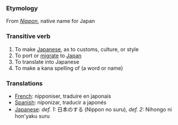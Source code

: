 === Etymology ===
From ''[[Nippon]]'', native name for Japan

===Transitive verb ===
#To make [[Japanese]], as to customs, culture, or style
#To port or [[migrate]] to [[Japan]]
#To translate into Japanese
#To make a kana spelling of (a word or name)
=== Translations ===
*[[French]]: nipponiser, traduire en japonais
*[[Spanish]]: niponizar, traducir a japonés
*[[Japanese]]: ''def. 1:'' 日本のする (Nippon no suru), ''def. 2:'' Nihongo ni hon'yaku suru